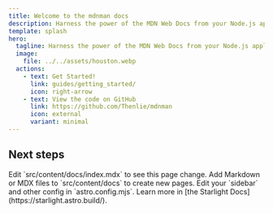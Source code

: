 ```yaml
---
title: Welcome to the mdnman docs
description: Harness the power of the MDN Web Docs from your Node.js application!
template: splash
hero:
  tagline: Harness the power of the MDN Web Docs from your Node.js application!
  image:
    file: ../../assets/houston.webp
  actions:
    - text: Get Started!
      link: guides/getting_started/
      icon: right-arrow
    - text: View the code on GitHub
      link: https://github.com/Thenlie/mdnman
      icon: external
      variant: minimal
---
```



## Next steps

<CardGrid stagger>
	<Card title="Update content" icon="pencil">
		Edit `src/content/docs/index.mdx` to see this page change.
	</Card>
	<Card title="Add new content" icon="add-document">
		Add Markdown or MDX files to `src/content/docs` to create new pages.
	</Card>
	<Card title="Configure your site" icon="setting">
		Edit your `sidebar` and other config in `astro.config.mjs`.
	</Card>
	<Card title="Read the docs" icon="open-book">
		Learn more in [the Starlight Docs](https://starlight.astro.build/).
	</Card>
</CardGrid>
